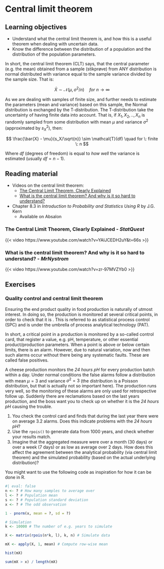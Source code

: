 # Central limit theorem

::: {.callout-tip}
## Learning objectives

* Understand what the central limit theorem is, and how this is a useful theorem when dealing with uncertain data. 
* Know the difference between the distribution of a population and the distribution of the population parameters.

:::

In short, the central limit theorem (CLT) says, that the central parameter (e.g. the mean) obtained from a sample (stikprøve) from ANY distribution is normal distributed with variance equal to the sample variance divided by the sample size. That is:  

$$
\bar{X} \sim \mathcal{N}(\mu,\sigma^2/n) \quad for \: n \rightarrow \infty
$$

As we are dealing with samples of finite size, and further needs to estimate the parameters (mean and variance) based on this sample, the Normal distribution is exchanged by the T-distribution. The T-distribution take the uncertainty of having finite data into account. That is, if $X_1,X_2,..,X_n$ is randomly sampled from some distribution with mean $\mu$ and variance $\sigma^2$ (approximated by $s_X^2$), then: 

$$
\frac{\bar{X} - \mu}{s_X/\sqrt{n}} \sim \mathcal{T}(df) \quad for \: finite \: n
$$

Where $df$ (degrees of freedom) is equal to *how well* the variance is estimated (usually $df = n-1$).

## Reading material

* Videos on the central limit theorem:
    * [The Central Limit Theorem, Clearly Explained](#sec-the-central-limit-theorem-clearly-explained)
    * [What is the central limit theorem? And why is it so hard to understand?](#sec-what-is-the-clt)
* Chapter 8.3 in *Introduction to Probability and Statistics Using R* by J.G. Kern
    * Available on Absalon

### The Central Limit Theorem, Clearly Explained - *StatQuest* {#sec-the-central-limit-theorem-clearly-explained}

{{< video https://www.youtube.com/watch?v=YAlJCEDH2uY&t=66s >}}

### What is the central limit theorem? And why is it so hard to understand? - *MrNystrom* {#sec-what-is-the-clt}

{{< video https://www.youtube.com/watch?v=zr-97MVZYb0 >}}

## Exercises

::: {.callout-exercise id=ex-quality-control-and-clt}
### Quality control and central limit theorem

Ensuring the end product quality in food production is naturally of utmost interest. In doing so, the production is monitored at several critical points, in order to check that it is \textit{on track}. This is referred to as statistical process control (SPC) and is under the umbrella of process analytical technology (PAT). 

In short, a critical point in a production is monitored by a so-called control card, that register a value, e.g. pH, temperature, or other essential product/production parameters. When a point is above or below certain limits, there is an alarm. However, due to natural variation, now and then such alarms occur without there being any systematic faults. These are called false positives. 

A cheese production monitors the *24 hours pH* for every production batch within a day. Under normal conditions the false alarms follow a distribution with mean $\mu = 3$ and variance $\sigma^2 = 3$ (the distribution is a Poisson distribution, but that is actually not so important here). The production runs very well, so the monitoring of these alarms are only used for retrospective follow up. Suddenly there are reclamations based on the last years production, and the boss want you to check up on whether it is the *24 hours pH* causing the trouble. 

::: {.callout-task}
1. You check the control card and finds that during the last year there were on average $3.2$ alarms. Does this indicate problems with the *24 hours pH*? 
2. Use the `rpois()` to generate data from $1000$ years, and check whether your results match. 
3. Imagine that the aggregated measure were over a month (30 days) or over a week (7 days) or as low as average over 2 days. How does this affect the agreement between the analytical probability (via central limit theorem) and the simulated probability (based on the actual underlying distribution)? 
:::

You might want to use the following code as inspiration for how it can be done in R.

```r
#| eval: false
n <- ? # How many samples to average over
l <- ? # Population mean
s <- ? # Population standard deviation
x <- ? # The odd observation

1 - pnorm(x, mean = ?, sd = ?)

# Simulation 
k <- 10000 # The number of e.g. years to simulate

X <- matrix(rpois(n*k, l), k, n) # Simulate data

mX <- apply(X, 1, mean) # Compute row-wise mean

hist(mX)

sum(mX > x) / length(mX)
```


:::